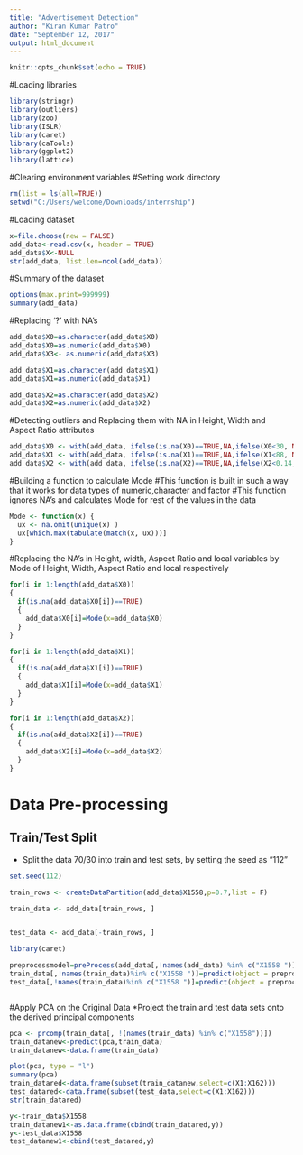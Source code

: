 ---
title: "Advertisement Detection"
author: "Kiran Kumar Patro"
date: "September 12, 2017"
output: html_document
---

```{r setup, include=FALSE}
knitr::opts_chunk$set(echo = TRUE)
```

#Loading libraries

```{r}

library(stringr)
library(outliers)
library(zoo)
library(ISLR)
library(caret)
library(caTools)
library(ggplot2)
library(lattice)
```

#Clearing environment variables
#Setting work directory

```{r}

rm(list = ls(all=TRUE))
setwd("C:/Users/welcome/Downloads/internship")

```



#Loading dataset

```{r}

x=file.choose(new = FALSE)
add_data<-read.csv(x, header = TRUE)
add_data$X<-NULL
str(add_data, list.len=ncol(add_data))
```

#Summary of the dataset

```{r}

options(max.print=999999)
summary(add_data)


```


#Replacing '?' with NA's

```{r}

add_data$X0=as.character(add_data$X0)
add_data$X0=as.numeric(add_data$X0)
add_data$X3<- as.numeric(add_data$X3)

add_data$X1=as.character(add_data$X1)
add_data$X1=as.numeric(add_data$X1)

add_data$X2=as.character(add_data$X2)
add_data$X2=as.numeric(add_data$X2)


```



#Detecting outliers and Replacing them with NA in Height, Width and Aspect Ratio attributes

```{r}
add_data$X0 <- with(add_data, ifelse(is.na(X0)==TRUE,NA,ifelse(X0<30, NA,ifelse(X0>600,NA,X0))))
add_data$X1 <- with(add_data, ifelse(is.na(X1)==TRUE,NA,ifelse(X1<88, NA,ifelse(X1>728,NA,X1))))
add_data$X2 <- with(add_data, ifelse(is.na(X2)==TRUE,NA,ifelse(X2<0.14, NA,ifelse(X2>24.26,NA,X2))))
```

#Building a function to calculate Mode
#This function is built in such a way that it works for data types of numeric,character and factor
#This function ignores NA's and calculates Mode for rest of the values in the data

```{r}
Mode <- function(x) {
  ux <- na.omit(unique(x) )
  ux[which.max(tabulate(match(x, ux)))]
}

```


#Replacing the NA's in Height, width, Aspect Ratio and local variables by Mode of Height, Width, Aspect Ratio and local respectively

```{r}
for(i in 1:length(add_data$X0))
{
  if(is.na(add_data$X0[i])==TRUE)
  {
    add_data$X0[i]=Mode(x=add_data$X0)
  }
}

for(i in 1:length(add_data$X1))
{
  if(is.na(add_data$X1[i])==TRUE)
  {
    add_data$X1[i]=Mode(x=add_data$X1)
  }
}

for(i in 1:length(add_data$X2))
{
  if(is.na(add_data$X2[i])==TRUE)
  {
    add_data$X2[i]=Mode(x=add_data$X2)
  }
}


```

# Data Pre-processing

## Train/Test Split

* Split the data 70/30 into train and test sets, by setting the seed as "112"

```{r}

set.seed(112)

train_rows <- createDataPartition(add_data$X1558,p=0.7,list = F)

train_data <- add_data[train_rows, ]


test_data <- add_data[-train_rows, ]

```


```{r}

library(caret)

preprocessmodel=preProcess(add_data[,!names(add_data) %in% c("X1558 ")],method=c("center","scale"))
train_data[,!names(train_data)%in% c("X1558 ")]=predict(object = preprocessmodel,newdata=train_data[,!names(train_data) %in% c("X1558 ")])
test_data[,!names(train_data)%in% c("X1558 ")]=predict(object = preprocessmodel,newdata=test_data[,!names(train_data) %in% c("X1558 ")])



```

#Apply PCA on the Original Data
*Project the train and test data sets onto the derived principal components

```{r}
pca <- prcomp(train_data[, !(names(train_data) %in% c("X1558"))])
train_datanew<-predict(pca,train_data)
train_datanew<-data.frame(train_data)

plot(pca, type = "l")
summary(pca)
train_datared<-data.frame(subset(train_datanew,select=c(X1:X162)))
test_datared<-data.frame(subset(test_data,select=c(X1:X162)))
str(train_datared)

```


```{r}
y<-train_data$X1558
train_datanew1<-as.data.frame(cbind(train_datared,y))
y<-test_data$X1558
test_datanew1<-cbind(test_datared,y)
```



